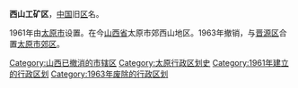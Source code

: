 '''西山工矿区'''，[[中国|中国]]旧[[区|区]]名。

1961年由[[太原市|太原市]]设置。在今[[山西省|山西省]]太原市郊西山地区。1963年撤销，与[[晋源区|晋源区]]合置[[太原市郊区|太原市郊区]]。

{{中华人民共和国行政区划小作品}}
[[Category:山西已撤消的市辖区|Category:山西已撤消的市辖区]]
[[Category:太原行政区划史|Category:太原行政区划史]] 
[[Category:1961年建立的行政区划|Category:1961年建立的行政区划]]
[[Category:1963年废除的行政区划|Category:1963年废除的行政区划]]